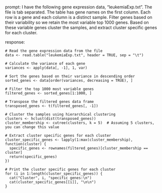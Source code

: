 prompt:
I have the following gene expression data, "leukemiaExp.txt". The file is tab separated. The table has gene names on the first column. Each row is a gene and each column is a distinct sample. Filter genes based on their variability so we retain the most variable top 1000 genes. Based on these variable genes cluster the samples, and extract cluster specific genes for each cluster.

response:
```
# Read the gene expression data from the file
data <- read.table("leukemiaExp.txt", header = TRUE, sep = "\t")

# Calculate the variance of each gene
variances <- apply(data[, -1], 1, var)

# Sort the genes based on their variance in descending order
sorted_genes <- data[order(variances, decreasing = TRUE), ]

# Filter the top 1000 most variable genes
filtered_genes <- sorted_genes[1:1000, ]

# Transpose the filtered genes data frame
transposed_genes <- t(filtered_genes[, -1])

# Cluster the samples using hierarchical clustering
clusters <- hclust(dist(transposed_genes))
cluster_membership <- cutree(clusters, k = 5)  # Assuming 5 clusters, you can change this value

# Extract cluster specific genes for each cluster
cluster_specific_genes <- lapply(1:max(cluster_membership), function(cluster) {
  specific_genes <- rownames(filtered_genes)[cluster_membership == cluster]
  return(specific_genes)
})

# Print the cluster specific genes for each cluster
for (i in 1:length(cluster_specific_genes)) {
  cat("Cluster", i, "specific genes:\n")
  cat(cluster_specific_genes[[i]], "\n\n")
}
```

